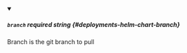 
<details className="config-field" data-expandable="false" open>
<summary>

##### `branch` <span class="config-field-required" data-required="false">required</span> <span class="config-field-type">string</span> <span class="config-field-default"></span> <span class="config-field-enum"></span> {#deployments-helm-chart-branch}

Branch is the git branch to pull

</summary>



</details>
